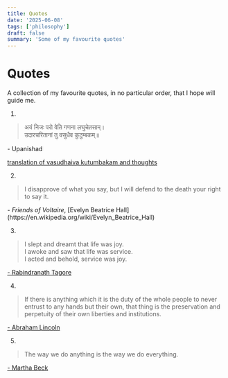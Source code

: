 ```yaml
---
title: Quotes
date: '2025-06-08'
tags: ['philosophy']
draft: false
summary: 'Some of my favourite quotes'
---
```


# Quotes

A collection of my favourite quotes, in no particular order, that I hope will guide me.

1.

> अयं निजः परो वेति गणना लघुचेतसाम्।<br />
> उदारचरितानां तु वसुधैव कुटुम्बकम्॥<br />

<AuthorNote>- Upanishad</AuthorNote>

[translation of vasudhaiva kutumbakam and thoughts](/blog/vasudhaiva-kutumbakam)

2.

> I disapprove of what you say, but I will defend to the death your right to say it.

<AuthorNote>
  <i>- Friends of Voltaire</i>, [Evelyn Beatrice
  Hall](https://en.wikipedia.org/wiki/Evelyn_Beatrice_Hall)
</AuthorNote>

3.

> I slept and dreamt that life was joy.<br/>
> I awoke and saw that life was service.<br/>
> I acted and behold, service was joy.

<AuthorNote>[- Rabindranath Tagore](https://en.wikipedia.org/wiki/Rabindranath_Tagore)</AuthorNote>

4.

> If there is anything which it is the duty of the whole people to never entrust to any hands but their own, that thing is the preservation and perpetuity of their own liberties and institutions.

<AuthorNote>[- Abraham Lincoln](https://en.wikipedia.org/wiki/Rabindranath_Tagore)</AuthorNote>

5.

> The way we do anything is the way we do everything.

<AuthorNote>[- Martha Beck](https://en.wikipedia.org/wiki/Martha_Beck)</AuthorNote>
